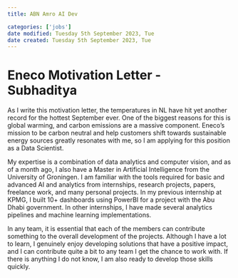 ```yaml
---
title: ABN Amro AI Dev

categories: ['jobs']
date modified: Tuesday 5th September 2023, Tue
date created: Tuesday 5th September 2023, Tue
---
```


# Eneco Motivation Letter - Subhaditya


As I write this motivation letter, the temperatures in NL have hit yet another record for the hottest September ever. One of the biggest reasons for this is global warming, and carbon emissions are a massive component. Eneco's mission to be carbon neutral and help customers shift towards sustainable energy sources greatly resonates with me, so I am applying for this position as a Data Scientist.

My expertise is a combination of data analytics and computer vision, and as of a month ago, I also have a Master in Artificial Intelligence from the University of Groningen. I am familiar with the tools required for basic and advanced AI and analytics from internships, research projects, papers, freelance work, and many personal projects. In my previous internship at KPMG, I built 10+ dashboards using PowerBI for a project with the Abu Dhabi government. In other internships, I have made several analytics pipelines and machine learning implementations. 

In any team, it is essential that each of the members can contribute something to the overall development of the projects. Although I have a lot to learn, I genuinely enjoy developing solutions that have a positive impact, and I can contribute quite a bit to any team I get the chance to work with. If there is anything I do not know, I am also ready to develop those skills quickly.